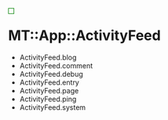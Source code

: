 <div style="float:left; border:thin solid green; padding: 5px; margin-right: 15px;">
{{Template:Callback Types}}
</div>

= MT::App::ActivityFeed =

* ActivityFeed.blog
* ActivityFeed.comment
* ActivityFeed.debug
* ActivityFeed.entry
* ActivityFeed.page
* ActivityFeed.ping
* ActivityFeed.system